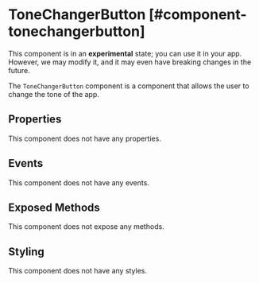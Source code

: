 
# ToneChangerButton [#component-tonechangerbutton]

<Callout type="warning" emoji="📔">This component is in an **experimental** state; you can use it in your app. However, we may modify it, and it may even have breaking changes in the future.</Callout>

The `ToneChangerButton` component is a component that allows the user to change the tone of the app.



## Properties

This component does not have any properties.

## Events

This component does not have any events.

## Exposed Methods

This component does not expose any methods.

## Styling

This component does not have any styles.
